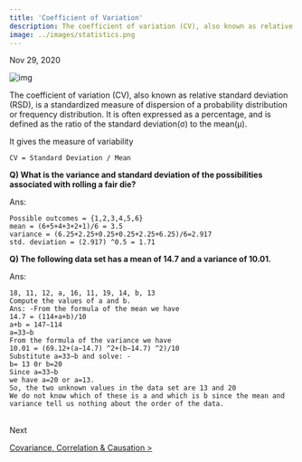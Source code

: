 ```yaml
---
title: 'Coefficient of Variation'
description: The coefficient of variation (CV), also known as relative standard deviation (RSD)
image: ../images/statistics.png
---
```


Nov 29, 2020

![img](https://i.imgur.com/HLCkRCx.png)


The coefficient of variation (CV), also known as relative standard deviation (RSD), is a standardized measure of dispersion of a probability
distribution or frequency distribution. It is often expressed as a percentage, and is defined as the ratio of the standard deviation(σ) to
the mean(μ). 

It gives the measure of variability

```
CV = Standard Deviation / Mean 
```


**Q) What is the variance and standard deviation of the possibilities associated with rolling a fair die?**

Ans:
```
Possible outcomes = {1,2,3,4,5,6}
mean = (6+5+4+3+2+1)/6 = 3.5
variance = (6.25+2.25+0.25+0.25+2.25+6.25)/6=2.917
std. deviation = (2.917) ^0.5 = 1.71
```

**Q) The following data set has a mean of 14.7 and a variance of 10.01.**

Ans:
```
18, 11, 12, a, 16, 11, 19, 14, b, 13
Compute the values of a and b.
Ans: -From the formula of the mean we have
14.7 = (114+a+b)/10
a+b = 147−114
a=33−b
From the formula of the variance we have
10.01 = (69.12+(a−14.7) ^2+(b−14.7) ^2)/10
Substitute a=33−b and solve: -
b= 13 0r b=20
Since a=33−b
we have a=20 or a=13. 
So, the two unknown values in the data set are 13 and 20
We do not know which of these is a and which is b since the mean and variance tell us nothing about the order of the data.
```
<br />
Next

[Covariance, Correlation & Causation >](/notes/stats/covariance-correlation-causation)